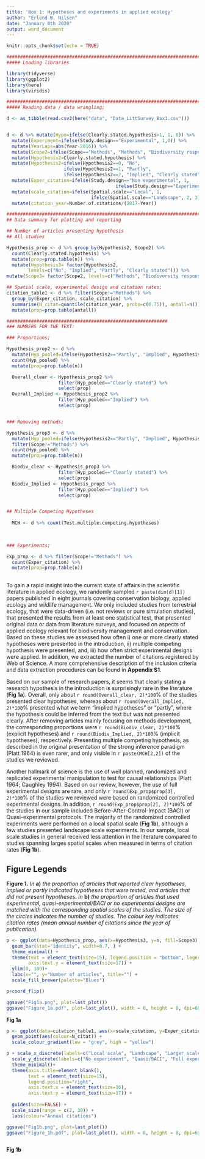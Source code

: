 ```yaml
---
title: 'Box 1: Hypotheses and experiments in applied ecology'
author: "Erlend B. Nilsen"
date: "January 8th 2020"
output: word_document
---
```


```r
knitr::opts_chunk$set(echo = TRUE)
```



```r

####################################################################################
##### Loading libraries

library(tidyverse)
library(ggplot2)
library(here)
library(viridis)

#####################################################################################
##### Reading data / data wrangling; 

d <- as_tibble(read.csv2(here("data", "Data_LittSurvey_Box1.csv")))


d <- d %>% mutate(Hypo=ifelse(Clearly.stated.hypothesis>1, 1, 0)) %>%
  mutate(Experiment=ifelse(Study.design=="Experimental", 1,0)) %>%
  mutate(YearLaps=abs(Year-2016)) %>%
  mutate(Scope2=ifelse(Scope=="Methods", "Methods", "Biodiversity response")) %>%
  mutate(Hypothesis2=Clearly.stated.hypothesis) %>% 
  mutate(Hypothesis2=ifelse(Hypothesis2==0, "No", 
                     ifelse(Hypothesis2==1, "Partly", 
                     ifelse(Hypothesis2==2, "Implied", "Clearly stated")))) %>% 
  mutate(Exper_citation=ifelse(Study.design=="Non experimental", 1, 
                                        ifelse(Study.design=="Experimental", 3, 2))) %>%
  mutate(scale_citation=ifelse(Spatial.scale=="Local", 1, 
                               ifelse(Spatial.scale=="Landscape", 2, 3))) %>%
  mutate(citation_year=Number.of.citations/(2017-Year))

######################################################################################
## Data summary for plotting and reporting

## Number of articles presenting hypothesis
## All studies

Hypothesis_prop <- d %>% group_by(Hypothesis2, Scope2) %>%
  count(Clearly.stated.hypothesis) %>%
  mutate(prop=prop.table(n)) %>%
  mutate(Hypothesis3= factor(Hypothesis2, 
        levels=c("No", "Implied", "Partly", "Clearly stated"))) %>%
mutate(Scope3= factor(Scope2, levels=c("Methods", "Biodiversity response")))

## Spatial scale, experimental design and citation rates; 
citation_table1 <- d %>% filter(Scope!="Methods") %>%
  group_by(Exper_citation, scale_citation) %>% 
  summarise(N_citat=quantile(citation_year, probs=c(0.75)), antall=n()) %>%
  mutate(prop=prop.table(antall))

###########################################################
### NUMBERS FOR THE TEXT: 

### Proportions; 

Hypothesis_prop2 <- d %>%
  mutate(Hyp_pooled=ifelse(Hypothesis2=="Partly", "Implied", Hypothesis2)) %>%
  count(Hyp_pooled) %>%
  mutate(prop=prop.table(n))

  Overall_clear <- Hypothesis_prop2 %>%
                   filter(Hyp_pooled=="Clearly stated") %>%
                   select(prop)
  Overall_Implied <- Hypothesis_prop2 %>%
                   filter(Hyp_pooled=="Implied") %>%
                   select(prop)


### Removing methods; 

Hypothesis_prop3 <- d %>%
  mutate(Hyp_pooled=ifelse(Hypothesis2=="Partly", "Implied", Hypothesis2)) %>%
  filter(Scope!="Methods") %>%
  count(Hyp_pooled) %>%
  mutate(prop=prop.table(n))

  Biodiv_clear <- Hypothesis_prop3 %>%
                   filter(Hyp_pooled=="Clearly stated") %>%
                   select(prop)
  Biodiv_Implied <- Hypothesis_prop3 %>%
                   filter(Hyp_pooled=="Implied") %>%
                   select(prop)


## Multiple Competing Hypotheses
  
  MCH <- d %>% count(Test.multiple.competing.hypotheses) 
           
  

### Experiments; 

Exp_prop <- d %>% filter(Scope!="Methods") %>%
  count(Exper_citation) %>%
  mutate(prop=prop.table(n))
  

```

To gain a rapid insight into the current state of affairs in the scientific literature in applied ecology, we randomly sampled `r paste(dim(d)[1])` papers published in eight journals covering conservation biology, applied ecology and wildlife management. We only included studies from terrestrial ecology, that were data-driven (i.e. not reviews or pure simulation studies), that presented the results from at least one statistical test, that presented original data or data from literature surveys, and focused on aspects of applied ecology relevant for biodiversity management and conservation. Based on these studies we assessed how often i) one or more clearly stated hypotheses were presented in the introduction, ii) multiple competing hypothesis were presented, and, iii) how often strict experimental designs were applied. In addition, we extracted the number of citations registered by Web of Science. A more comprehensive description of the inclusion criteria and data extraction procedures can be found in **Appendix S1**.

Based on our sample of research papers, it seems that clearly stating a research hypothesis in the introduction is surprisingly rare in the literature (**Fig 1a**). Overall, only about `r round(Overall_clear, 2)*100`% of the studies presented clear hypotheses, whereas about `r round(Overall_Implied, 2)*100`% presented what we term “implied hypotheses” or “partly”, where the hypothesis could be inferred from the text but was not presented clearly. After removing articles mainly focusing on methods development, the corresponding proportions were `r round(Biodiv_clear, 2)*100`% (explicit hypotheses) and `r round(Biodiv_Implied, 2)*100`% (implicit hypotheses), respectively. Presenting multiple competing hypothesis, as described in the original presentation of the strong inference paradigm (Platt 1964) is even rarer, and only visible in `r paste(MCH[2,2])` of the studies we reviewed.

Another hallmark of science is the use of well planned, randomized and replicated experimental manipulation to test for causal relationships (Platt 1964; Caughley 1994). Based on our review, however, the use of full experimental designs are rare, and only `r round(Exp_prop$prop[3], 2)*100`% of the studies we reviewed were based on randomized controlled experimental designs. In addition, `r round(Exp_prop$prop[2], 2)*100`% of the studies in our sample included Before-After-Control-Impact (BACI) or Quasi-experimental protocols. The majority of the randomized controlled experiments were performed on a local spatial scale (**Fig 1b**), although a few studies presented landscape scale experiments. In our sample, local scale studies in general received less attention in the literature compared to studies spanning larges spatial scales when measured in terms of citation rates (**Fig 1b**).

## Figure Legends

**Figure 1.** *In* **a)** *the proportion of articles that reported clear hypotheses, implied or partly indicated hypotheses that were tested, and articles that did not present hypotheses. In* **b)** *the proportion of articles that used experimental, quasi-experimental/BACI or no experimental designs are matched with the corresponding spatial scales of the studies. The size of the circles indicates the number of studies. The colour key indicates citation rates (mean annual number of citations since the year of publication).*   


 

```r

p <- ggplot(data=Hypothesis_prop, aes(x=Hypothesis3, y=n, fill=Scope3)) +
  geom_bar(stat="identity", width=0.7, ) +
  theme_minimal() + 
  theme(text = element_text(size=15), legend.position = "bottom", legend.title = element_blank(), 
        axis.text.y = element_text(size=17)) +
  ylim(0, 100)+
  labs(x="", y="Number of articles", title="") + 
  scale_fill_brewer(palette="Blues")

p+coord_flip()

ggsave("Fig1a.png", plot=last_plot())
ggsave("Figure_1a.pdf", plot=last_plot(), width = 8, height = 8, dpi=600)


```
 
**Fig 1a**



```r

p <- ggplot(data=citation_table1, aes(x=scale_citation, y=Exper_citation, size=antall)) +
  geom_point(aes(colour=N_citat)) +
  scale_colour_gradient(low = "grey", high = "yellow")  

p + scale_x_discrete(labels=c("Local scale", "Landscape", "Larger scale"), limits=c(1,2,3)) +
  scale_y_discrete(labels=c("No experiement", "Quasi/BACI", "Full experiment"), limits=c(1,2,3)) +
  theme_minimal()+
  theme(axis.title=element_blank(),
        text = element_text(size=15),
        legend.position="right",
        axis.text.x = element_text(size=16),
        axis.text.y = element_text(size=17)) + 
  
  guides(size=FALSE) + 
  scale_size(range = c(2, 30)) +
  labs(colour="Annual citations")

ggsave("Fig1b.png", plot=last_plot())
ggsave("Figure_1b.pdf", plot=last_plot(), width = 8, height = 8, dpi=600)



```

**Fig 1b**











 
 
 